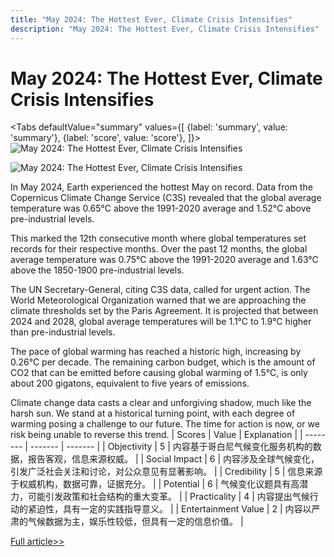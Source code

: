 ```yaml
---
title: "May 2024: The Hottest Ever, Climate Crisis Intensifies"
description: "May 2024: The Hottest Ever, Climate Crisis Intensifies"
---
```



# May 2024: The Hottest Ever, Climate Crisis Intensifies


<Tabs
	defaultValue="summary"
	values={[
	{label: 'summary', value: 'summary'},
	{label: 'score', value: 'score'},
]}>
<TabItem value="summary">
<img
  src="https://image.informedainews.com/2024/06/Soc-JuK-1717829466-0.jpg"
  alt="May 2024: The Hottest Ever, Climate Crisis Intensifies"
/>

<img
  src="https://image.informedainews.com/2024/06/Soc-kpJ-1717829466-1.jpg"
  alt="May 2024: The Hottest Ever, Climate Crisis Intensifies"
/>



In May 2024, Earth experienced the hottest May on record. Data from the Copernicus Climate Change Service (C3S) revealed that the global average temperature was 0.65°C above the 1991-2020 average and 1.52°C above pre-industrial levels.

This marked the 12th consecutive month where global temperatures set records for their respective months. Over the past 12 months, the global average temperature was 0.75°C above the 1991-2020 average and 1.63°C above the 1850-1900 pre-industrial levels.

The UN Secretary-General, citing C3S data, called for urgent action. The World Meteorological Organization warned that we are approaching the climate thresholds set by the Paris Agreement. It is projected that between 2024 and 2028, global average temperatures will be 1.1°C to 1.9°C higher than pre-industrial levels.

The pace of global warming has reached a historic high, increasing by 0.26°C per decade. The remaining carbon budget, which is the amount of CO2 that can be emitted before causing global warming of 1.5°C, is only about 200 gigatons, equivalent to five years of emissions.

Climate change data casts a clear and unforgiving shadow, much like the harsh sun. We stand at a historical turning point, with each degree of warming posing a challenge to our future. The time for action is now, or we risk being unable to reverse this trend.
</TabItem>
<TabItem value="score">
	| Scores     | Value   | Explanation |
	| -------- | ------- | ------- |
	| Objectivity  | 5    | 内容基于哥白尼气候变化服务机构的数据，报告客观，信息来源权威。    |
	| Social Impact | 6     | 内容涉及全球气候变化，引发广泛社会关注和讨论，对公众意见有显著影响。    |
	| Credibility    | 5    | 信息来源于权威机构，数据可靠，证据充分。    |
	| Potential    | 6    | 气候变化议题具有高潜力，可能引发政策和社会结构的重大变革。    |
	| Practicality    | 4    | 内容提出气候行动的紧迫性，具有一定的实践指导意义。    |
	| Entertainment Value    | 2    | 内容以严肃的气候数据为主，娱乐性较低，但具有一定的信息价值。    |
</TabItem>
</Tabs>

[Full article>>](https://www.cnbeta.com.tw/articles/tech/1433966.htm)
